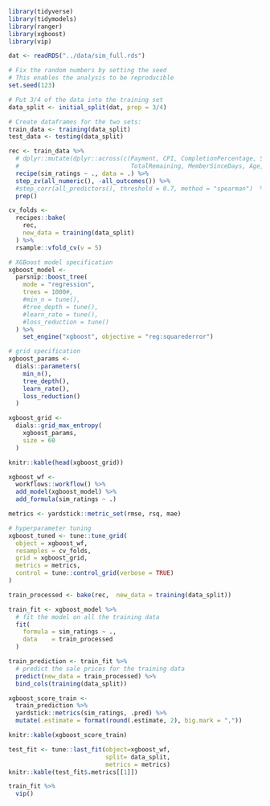 


```r

library(tidyverse)
library(tidymodels)
library(ranger)
library(xgboost)
library(vip)

```



```r

dat <- readRDS("../data/sim_full.rds")

```



```r

# Fix the random numbers by setting the seed 
# This enables the analysis to be reproducible 
set.seed(123)

# Put 3/4 of the data into the training set 
data_split <- initial_split(dat, prop = 3/4)

# Create dataframes for the two sets:
train_data <- training(data_split) 
test_data <- testing(data_split)

```


```r


rec <- train_data %>% 
  # dplyr::mutate(dplyr::across(c(Payment, CPI, CompletionPercentage, SurveyMobileConversion, 
  #                               TotalRemaining, MemberSinceDays, Age, Conversion), log_sort)) %>% 
  recipe(sim_ratings ~ ., data = .) %>%
  step_zv(all_numeric(), -all_outcomes()) %>%
  #step_corr(all_predictors(), threshold = 0.7, method = "spearman")  %>%
  prep()

```



```r

cv_folds <- 
  recipes::bake(
    rec, 
    new_data = training(data_split)
  ) %>%  
  rsample::vfold_cv(v = 5)


```



```r

# XGBoost model specification
xgboost_model <- 
  parsnip::boost_tree(
    mode = "regression",
    trees = 1000#,
    #min_n = tune(),
    #tree_depth = tune(),
    #learn_rate = tune(),
    #loss_reduction = tune()
  ) %>%
    set_engine("xgboost", objective = "reg:squarederror")

```



```r

# grid specification
xgboost_params <- 
  dials::parameters(
    min_n(),
    tree_depth(),
    learn_rate(),
    loss_reduction()
  )


```



```r

xgboost_grid <- 
  dials::grid_max_entropy(
    xgboost_params, 
    size = 60
  )

knitr::kable(head(xgboost_grid))

```


```r


xgboost_wf <- 
  workflows::workflow() %>%
  add_model(xgboost_model) %>% 
  add_formula(sim_ratings ~ .)

```


```r

metrics <- yardstick::metric_set(rmse, rsq, mae)

# hyperparameter tuning
xgboost_tuned <- tune::tune_grid(
  object = xgboost_wf,
  resamples = cv_folds,
  grid = xgboost_grid,
  metrics = metrics,
  control = tune::control_grid(verbose = TRUE)
)

```


```r

train_processed <- bake(rec,  new_data = training(data_split))

train_fit <- xgboost_model %>%
  # fit the model on all the training data
  fit(
    formula = sim_ratings ~ ., 
    data    = train_processed
  ) 

train_prediction <- train_fit %>%
  # predict the sale prices for the training data
  predict(new_data = train_processed) %>%
  bind_cols(training(data_split))

```


```r

xgboost_score_train <- 
  train_prediction %>%
  yardstick::metrics(sim_ratings, .pred) %>%
  mutate(.estimate = format(round(.estimate, 2), big.mark = ","))

knitr::kable(xgboost_score_train)

```

```r

test_fit <- tune::last_fit(object=xgboost_wf, 
                           split= data_split, 
                           metrics = metrics) 
knitr::kable(test_fit$.metrics[[1]])

```


```r

train_fit %>% 
  vip()

```

